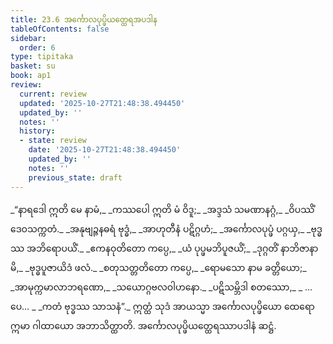 ```yaml
---
title: 23.6 အင်္ကောလပုပ္ဖိယတ္ထေရအပဒါန
tableOfContents: false
sidebar:
  order: 6
type: tipitaka
basket: su
book: ap1
review:
  current: review
  updated: '2025-10-27T21:48:38.494450'
  updated_by: ''
  notes: ''
  history:
  - state: review
    date: '2025-10-27T21:48:38.494450'
    updated_by: ''
    notes: ''
    previous_state: draft
---
```



<ReviewStatus review={frontmatter.review} showDetails={true} />

<HypothesisAnnotation frontmatter={frontmatter} />

<DynamicBreadcrumb />

<Division number="29" book="ap1" e="ch" v="20" p="242">

<Paragraph number="2937" type="verses" book="ap1">
_“နာရဒေါ ဣတိ မေ နာမံ,_  
_ကဿပေါ ဣတိ မံ ဝိဒူ;_  
_အဒ္ဒသံ သမဏာနဂ္ဂံ,_  
_ဝိပဿိံ ဒေဝသက္ကတံ._  

</Paragraph>

</Division>
<Division number="30" book="ap1" e="ch" v="20" p="242">

<Paragraph number="2938" type="verses" book="ap1">
_အနုဗျဉ္ဇနဓရံ ဗုဒ္ဓံ,_  
_အာဟုတီနံ ပဋိဂ္ဂဟံ;_  
_အင်္ကောလပုပ္ဖံ ပဂ္ဂယှ,_  
_ဗုဒ္ဓဿ အဘိရောပယိံ._  

</Paragraph>

</Division>
<Division number="31" book="ap1" e="ch" v="20" p="242">

<Paragraph number="2939" type="verses" book="ap1">
_ဧကနဝုတိတော ကပ္ပေ,_  
_ယံ ပုပ္ဖမဘိပူဇယိံ;_  
_ဒုဂ္ဂတိံ နာဘိဇာနာမိ,_  
_ဗုဒ္ဓပူဇာယိဒံ ဖလံ._  

</Paragraph>

</Division>
<Division number="32" book="ap1" e="ch" v="20" p="242">

<Paragraph number="2940" type="verses" book="ap1">
_စတုသတ္တတိတော ကပ္ပေ,_  
_ရောမသော နာမ ခတ္တိယော;_  
_အာမုက္ကမာလာဘရဏော,_  
_သယောဂ္ဂဗလဝါဟနော._  

</Paragraph>

</Division>
<Division number="33" book="ap1" e="ch" v="20" p="242">

<Paragraph number="2941" type="verses" book="ap1">
_ပဋိသမ္ဘိဒါ စတဿော,_  
_ …ပေ… _  
_ကတံ ဗုဒ္ဓဿ သာသနံ”._  

</Paragraph>

<Paragraph number="2942" book="ap1">
ဣတ္ထံ သုဒံ အာယသ္မာ အင်္ကောလပုပ္ဖိယော ထေရော ဣမာ ဂါထာယော အဘာသိတ္ထာတိ.

</Paragraph>
</Division>

<Paragraph number="2943" type="center" book="ap1">
အင်္ကောလပုပ္ဖိယတ္ထေရဿာပဒါနံ ဆဋ္ဌံ.
</Paragraph>